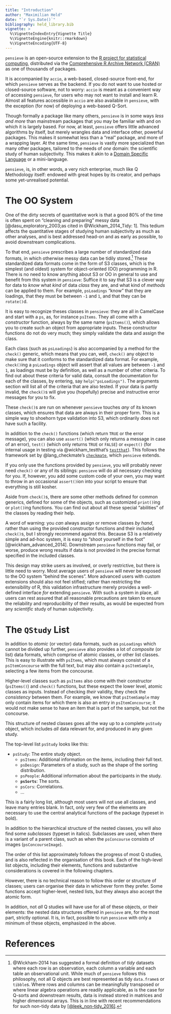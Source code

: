 ```yaml
---
title: "Introduction"
author: "Maximilian Held"
date: "`r Sys.Date()`"
bibliography: held_library.bib
vignette: >
  %\VignetteIndexEntry{Vignette Title}
  %\VignetteEngine{knitr::rmarkdown}
  %\VignetteEncoding{UTF-8}
---
```


`pensieve` is an open-source extension to the [R project for statistical computing](https://www.r-project.org), distributed via the [Comprehensive R Archive Network (CRAN)](https://cran.r-project.org/) as one of thousands of packages.

It is accompanied by `accio`, a web-based, closed-source front-end, for which `pensieve` serves as the backend.
If you do not want to use hosted or closed-source software, not to worry: `accio` is meant as a convenient way of accessing `pensieve`, for users who may not want to install and learn R.
Almost all features accessible in `accio` are also available in `pensieve`, with the exception (for now) of deploying a web-based Q-Sort.

Though formally a package like many others, `pensieve` is in some ways *less and more* than mainstream packages that you may be familiar with and on which it is largely based.
For now, at least, `pensieve` offers little advanced algorithms by itself, but merely wrangles data and interface other, powerful packages.
This makes it somewhat less than a "real" package, and more of a wrapping layer.
At the same time, `pensieve` is vastly more specialized than many other packages, tailored to the needs of *one* domain: the scientific study of human subjectivity. 
This makes it akin to a [Domain Specific Language](https://en.wikipedia.org/wiki/Domain-specific_language) or a mini-language.

`pensieve`, is, in other words, a very nich enterprise, much like Q Methodology itself: endowed with great hopes by its creator, and perhaps some yet-unrealised potential.


# The OO System

One of the dirty secrets of quantitative work is that a good 80\% of the time is often spent on "cleaning and preparing" messy data [@dasu_exploratory_2003;as cited in @Wickham_2014_Tidy: 1].
This tedium affects the quantitative stages of studying human subjectivity as much as other analyses, and is best addressed head-on and as early as possible, to avoid downstream complications.

To that end, `pensieve` prescribes a large number of standardized data formats, in which otherwise messy data can be tidily stored.[^not-tidy]
These standardized data formats come in the form of S3 classes, which is the simplest (and oldest) system for object-oriented (OO) programming in R.
There is no need to know anything about S3 or OO in general to use and benefit from this system in `pensieve`: 
Suffice it to say that S3 is a clever way for data to *know* what *kind* of data *class* they are, and what kind of *methods* can be applied to them.
For example, `psLoadings` "know" that they are loadings, that they must be between `-1` and `1`, and that they can be `rotate()`d. 

It is easy to recognize theses classes in `pensieve`: 
they are all in CamelCase and start with a `ps`, as, for instance `psItems`.
They all come with a *constructor* function, always by the same name (`psItems()`), which allows you to create such an object from appropriate inputs.
These constructor functions do not do very much; they simply validate the data and assign the class.

Each class (such as `psLoadings`) is also accompanied by a method for the `check()` generic, which means that you can, well, `check()` any object to make sure that it conforms to the standardized data format.
For example, `check()`ing a `psLoadings` object will assert that all values are between `-1` and `1`, as loadings must be by definition, as well as a number of other criteria.
To find out about these criteria for valid data, consult the documentation for each of the classes, by entering, say `help("psLoadings")`. 
The arguments section will list all of the criteria that are also tested.
If your data is partly invalid, the `check()`s will give you (hopefully) precise and instructive error messages for you to fix.

These `check()`s are run on whenever `pensieve` touches *any* of its known classes, which ensures that data are always in their proper form.
This is a simple way to shoehorn type validation into S3, which ordinarily does not have such a facility.

In addition to the `check()` functions (which return `TRUE` or the error message), you can also use `assert()` (which only returns a message in case of an error), `test()` (which only returns `TRUE` or `FALSE`) or `expect()` (for internal usage in testing via @wickham_testthat's [`testthat`](https://github.com/hadley/testthat)).
This follows the framework set by @lang_checkmate's [`checkmate`](https://mllg.github.io/checkmate/index.html), which `pensieve` extends.

If you only use the functions provided by `pensieve`, you will probably never need `check()` or any of its siblings: `pensieve` will do all necessary checking for you.
If, however, you add some custom code of your own, you may want to throw in an occasional `assert()`ion into your script to ensure that everything is still kosher.

Aside from `check()`s, there are some other methods defined for common generics, defined for some of the objects, such as customized `print()`ing or `plot()`ing functions.
You can find out about all these special "abilities" of the classes by reading their help.

A word of warning: you *can* always assign or remove classes *by hand*, rather than using the provided constructor functions and their included `check()`s, but I strongly recommend against this.
Because S3 is a relatively simple and ad-hoc system, it is easy to "shoot yourself in the foot" [@wickham_advanced_2014].
Downstream `pensieve` functions may fail, or worse, produce wrong results if data is not provided in the precise format specified in the included classes.

This design may strike users as involved, or overly restrictive, but there is little need to worry.
Most average users of `pensieve` will never be exposed to the OO system "behind the scenes".
More advanced users with custom extensions should also not feel stifled; rather than restricting the extensibility of R, this validation infrastructure merely provides a well-defined interface *for* extending `pensieve`.
With such a system in place, all users can rest assured that all reasonable precautions are taken to ensure the reliability and reproducibility of their results, as would be expected from any *scientific* study of human subjectivity.

[^not-tidy]: @Wickham-2014 has suggested a formal definition of *tidy* datasets where each row is an observation, each column a variable and each table an observational unit.
    While much of `pensieve` follows this philosophy, not all Q objects are best represented as tidy `data.frame`s or `tibble`s. 
    Where rows and columns can be meaningfully transposed or where linear algebra operations are readily applicable, as is the case for Q-sorts and downstream results, data is instead stored in matrices and higher dimensional arrays.
    This is in line with recent recommendations for such non-tidy data by [[@leek_non-tidy_2016]](https://simplystatistics.org/2016/02/17/non-tidy-data/).


# The `QStudy` List

In addition to *atomic* (or vector) data formats, such as `psLoadings` which cannot be divided up further, `pensieve` also provides a lot of *composite* (or list) data formats, which comprise of atomic classes, or other list classes.
This is easy to illustrate with `psItems`, which must always consist of a `psItemConcourse` with the full text, but may also contain a `psItemSample`, selecting a few items from the concourse.

Higher-level classes such as `psItems` also come with their constructor (`psItems()`) and `check()` functions, but these expect the lower level, atomic classes as inputs.
Instead of checking *their* validity, they check the *consistency* between them.
For example, we know that `psItemSample` may only contain items for which there is also an entry in `psItemConcourse`; it would not make sense to have an item that is part of the sample, but not the concourse.

This structure of nested classes goes all the way up to a complete `psStudy` object, which includes *all* data relevant for, and produced in any given study.

The top-level list `psStudy` looks like this:

<!-- add chapter links to the list -->

- `psStudy`: The entire study object.
    - `psItems`: Additional information on the items, including their full text.
    - `psDesign`: Parameters of a study, such as the shape of the sorting distribution.
    - `psPeople`: Additional information about the participants in the study.
    - **`psSorts`**: The sorts.
    - `psCors`: Correlations.
    - ...

This is a fairly long list, although most users will not use all classes, and leave many entries blank.
In fact, only very few of the elements are necessary to use the central analytical functions of the package (typeset in bold).

In addition to the hierarchical structure of the nested classes, you will also find some *subclasses* (typeset in italics).
Subclasses are used, when there is a variant of a parent class, such as when the `psConcourse` consists of images (`psConcourseImage`).

The order of this list approximately follows the progress of most Q studies, and is also reflected in the organisation of this book.
Each of the high-level list objects, including their elements, functions and substantive considerations is covered in the following chapters.

However, there is no technical reason to follow this order or structure of classes; users can organise their data in whichever form they prefer.
Some functions accept higher-level, nested lists, but they always also accept the atomic form.

In addition, not *all* Q studies will have use for all of these objects, or their elements: 
the nested data structures offered in `pensieve` are, for the most part, strictly optional.
It is, in fact, possible to run `pensieve` with only a minimum of these objects, emphasized in the above.

# References
